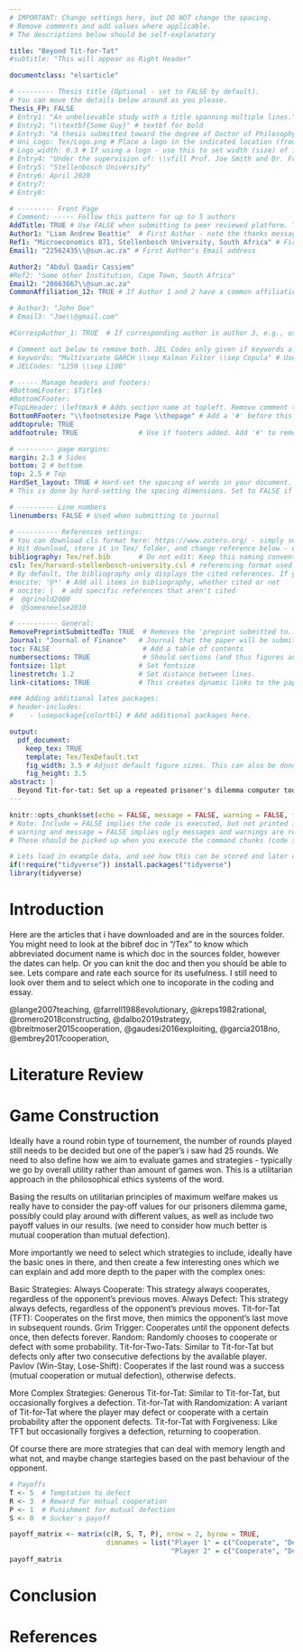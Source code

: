 ```yaml
---
# IMPORTANT: Change settings here, but DO NOT change the spacing.
# Remove comments and add values where applicable.
# The descriptions below should be self-explanatory

title: "Beyond Tit-for-Tat"
#subtitle: "This will appear as Right Header"

documentclass: "elsarticle"

# --------- Thesis title (Optional - set to FALSE by default).
# You can move the details below around as you please.
Thesis_FP: FALSE
# Entry1: "An unbelievable study with a title spanning multiple lines."
# Entry2: "\\textbf{Some Guy}" # textbf for bold
# Entry3: "A thesis submitted toward the degree of Doctor of Philosophy"
# Uni_Logo: Tex/Logo.png # Place a logo in the indicated location (from your root, e.g. defaults to ~/Tex/Logo.png) and uncomment this line. Leave uncommented for no image
# Logo_width: 0.3 # If using a logo - use this to set width (size) of image
# Entry4: "Under the supervision of: \\vfill Prof. Joe Smith and Dr. Frank Smith"
# Entry5: "Stellenbosch University"
# Entry6: April 2020
# Entry7:
# Entry8:

# --------- Front Page
# Comment: ----- Follow this pattern for up to 5 authors
AddTitle: TRUE # Use FALSE when submitting to peer reviewed platform. This will remove author names.
Author1: "Liam Andrew Beattie"  # First Author - note the thanks message displayed as an italic footnote of first page.
Ref1: "Microeconomics 871, Stellenbosch University, South Africa" # First Author's Affiliation
Email1: "22562435\\@sun.ac.za" # First Author's Email address

Author2: "Abdul Qaadir Cassiem"
#Ref2: "Some other Institution, Cape Town, South Africa"
Email2: "20863667\\@sun.ac.za"
CommonAffiliation_12: TRUE # If Author 1 and 2 have a common affiliation. Works with _13, _23, etc.

# Author3: "John Doe"
# Email3: "Joe\\@gmail.com"

#CorrespAuthor_1: TRUE  # If corresponding author is author 3, e.g., use CorrespAuthor_3: TRUE

# Comment out below to remove both. JEL Codes only given if keywords also given.
# keywords: "Multivariate GARCH \\sep Kalman Filter \\sep Copula" # Use \\sep to separate
# JELCodes: "L250 \\sep L100"

# ----- Manage headers and footers:
#BottomLFooter: $Title$
#BottomCFooter:
#TopLHeader: \leftmark # Adds section name at topleft. Remove comment to add it.
BottomRFooter: "\\footnotesize Page \\thepage" # Add a '#' before this line to remove footer.
addtoprule: TRUE
addfootrule: TRUE               # Use if footers added. Add '#' to remove line.

# --------- page margins:
margin: 2.3 # Sides
bottom: 2 # bottom
top: 2.5 # Top
HardSet_layout: TRUE # Hard-set the spacing of words in your document. This will stop LaTeX squashing text to fit on pages, e.g.
# This is done by hard-setting the spacing dimensions. Set to FALSE if you want LaTeX to optimize this for your paper.

# --------- Line numbers
linenumbers: FALSE # Used when submitting to journal

# ---------- References settings:
# You can download cls format here: https://www.zotero.org/ - simply search for your institution. You can also edit and save cls formats here: https://editor.citationstyles.org/about/
# Hit download, store it in Tex/ folder, and change reference below - easy.
bibliography: Tex/ref.bib       # Do not edit: Keep this naming convention and location.
csl: Tex/harvard-stellenbosch-university.csl # referencing format used.
# By default, the bibliography only displays the cited references. If you want to change this, you can comment out one of the following:
#nocite: '@*' # Add all items in bibliography, whether cited or not
# nocite: |  # add specific references that aren't cited
#  @grinold2000
#  @Someoneelse2010

# ---------- General:
RemovePreprintSubmittedTo: TRUE  # Removes the 'preprint submitted to...' at bottom of titlepage
Journal: "Journal of Finance"   # Journal that the paper will be submitting to, if RemovePreprintSubmittedTo is set to TRUE.
toc: FALSE                       # Add a table of contents
numbersections: TRUE             # Should sections (and thus figures and tables) be numbered?
fontsize: 11pt                  # Set fontsize
linestretch: 1.2                # Set distance between lines.
link-citations: TRUE            # This creates dynamic links to the papers in reference list.

### Adding additional latex packages:
# header-includes:
#    - \usepackage{colortbl} # Add additional packages here.

output:
  pdf_document:
    keep_tex: TRUE
    template: Tex/TexDefault.txt
    fig_width: 3.5 # Adjust default figure sizes. This can also be done in the chunks of the text.
    fig_height: 3.5
abstract: |
  Beyond Tit-for-tat: Set up a repeated prisoner's dilemma computer tournament, in which strategies compete against each other. Write a report on your findings.  
---
```


<!-- First: Set your default preferences for chunk options: -->

<!-- If you want a chunk's code to be printed, set echo = TRUE. message = FALSE stops R printing ugly package loading details in your final paper too. I also suggest setting warning = FALSE and checking for warnings in R, else you might find ugly warnings in your paper. -->

```r
knitr::opts_chunk$set(echo = FALSE, message = FALSE, warning = FALSE, fig.width = 6, fig.height = 5, fig.pos="H", fig.pos = 'H')
# Note: Include = FALSE implies the code is executed, but not printed in your pdf.
# warning and message = FALSE implies ugly messages and warnings are removed from your pdf.
# These should be picked up when you execute the command chunks (code sections below) in your rmd, not printed in your paper!

# Lets load in example data, and see how this can be stored and later called from your 'data' folder.
if(!require("tidyverse")) install.packages("tidyverse")
library(tidyverse)


```


<!-- ############################## -->
<!-- # Start Writing here: -->
<!-- ############################## -->

# Introduction \label{Introduction}


Here are the articles that i have downloaded and are in the sources folder. You might need to look at the bibref doc in "/Tex" to know which abbreviated document name is which doc in the sources folder, however the dates can help. Or you can knit the doc and then you should be able to see. Lets compare and rate each source for its usefulness. I still need to look over them and to select which one to incoporate in the coding and essay. 

@{lange2007teaching},
@{farrell1988evolutionary},
@{kreps1982rational},
@{romero2018constructing},
@{dalbo2019strategy},
@{breitmoser2015cooperation},
@{gaudesi2016exploiting},
@{garcia2018no},
@{embrey2017cooperation},




# Literature Review\label{litreview}


# Game Construction

Ideally have a round robin type of tournement, the number of rounds played still needs to be decided but one of the paper's i saw had 25 rounds. We need to also define how we aim to evaluate games and strategies - typically we go by overall utility rather than amount of games won. This is a utilitarian approach in the philosophical ethics systems of the word. 

Basing the results on utilitarian principles of maximum welfare makes us really have to consider the pay-off values for our prisoners dilemma game, possibly could play around with different values, as well as include two payoff values in our results.  (we need to consider how much better is mutual cooperation than mutual defection). 

More importantly we need to select which strategies to include, ideally have the basic ones in there, and then create a few interesting ones which we can explain and add more depth to the paper with the complex ones:

Basic Strategies:
Always Cooperate: This strategy always cooperates, regardless of the opponent's previous moves.
Always Defect: This strategy always defects, regardless of the opponent's previous moves.
Tit-for-Tat (TFT): Cooperates on the first move, then mimics the opponent's last move in subsequent rounds.
Grim Trigger: Cooperates until the opponent defects once, then defects forever.
Random: Randomly chooses to cooperate or defect with some probability.
Tit-for-Two-Tats: Similar to Tit-for-Tat but defects only after two consecutive defections by the available player.
Pavlov (Win-Stay, Lose-Shift): Cooperates if the last round was a success (mutual cooperation or mutual defection), otherwise defects.

More Complex Strategies:
Generous Tit-for-Tat: Similar to Tit-for-Tat, but occasionally forgives a defection.
Tit-for-Tat with Randomization: A variant of Tit-for-Tat where the player may defect or cooperate with a certain probability after the opponent defects.
Tit-for-Tat with Forgiveness: Like TFT but occasionally forgives a defection, returning to cooperation.

Of course there are more strategies that can deal with memory length and what not, and maybe change startegies based on the past behaviour of the opponent. 

```r
# Payoffs
T <- 5  # Temptation to defect
R <- 3  # Reward for mutual cooperation
P <- 1  # Punishment for mutual defection
S <- 0  # Sucker's payoff

payoff_matrix <- matrix(c(R, S, T, P), nrow = 2, byrow = TRUE,
                        dimnames = list("Player 1" = c("Cooperate", "Defect"),
                                        "Player 2" = c("Cooperate", "Defect")))
payoff_matrix

```






# Conclusion


\newpage
# References


